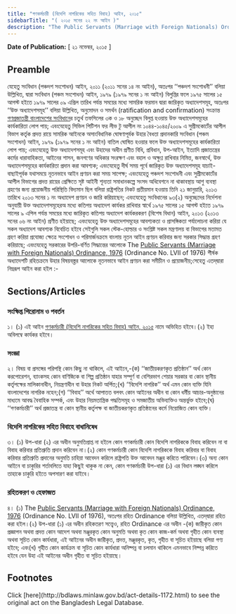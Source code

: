 ```yaml
---
title: "গণকর্মচারী (বিদেশি নাগরিকের সহিত বিবাহ) আইন, ২০১৫"
sidebarTitle: "( ২০১৫ সনের ২২ নং আইন )"
description: "The Public Servants (Marriage with Foreign Nationals) Ordinance, 1976 রহিতক্রমে উহা পুনঃ প্রণয়নের উদ্দেশ্যে প্রণীত আইন"
---
```


**Date of Publication:** [ ২১ নভেম্বর, ২০১৫ ]

## Preamble

যেহেতু সংবিধান (পঞ্চদশ সংশোধন) আইন, ২০১১ (২০১১ সনের ১৪ নং আইন), অতঃপর ‘‘পঞ্চদশ সংশোধনী’’ বলিয়া উল্লিখিত, দ্বারা সংবিধান (পঞ্চম সংশোধন) আইন, ১৯৭৯ (১৯৭৯ সনের ১ নং আইন) বিলুপ্তির ফলে ১৯৭৫ সালের ১৫ আগস্ট হইতে ১৯৭৯ সালের ০৯ এপ্রিল তারিখ পর্যন্ত সময়ের মধ্যে সামরিক ফরমান দ্বারা জারিকৃত অধ্যাদেশসমূহ, অতঃপর ‘‘উক্ত অধ্যাদেশসমূহ’’ বলিয়া উল্লিখিত, অনুমোদন ও সমর্থন (ratification and confirmation) সংক্রান্ত [গণপ্রজাতন্ত্রী বাংলাদেশের সংবিধান](/act-957.html "গণপ্রজাতন্ত্রী বাংলাদেশের সংবিধান")ের চতুর্থ তফসিলের ৩ক ও ১৮ অনুচ্ছেদ বিলুপ্ত হওয়ায় উক্ত অধ্যাদেশসমূহের কার্যকারিতা লোপ পায়; এবংযেহেতু সিভিল পিটিশন ফর লীভ টু আপীল নং ১০৪৪-১০৪৫/২০০৯ এ সুপ্রীমকোর্টের আপীল বিভাগ কর্তৃক প্রদত্ত রায়ে সামরিক আইনকে অসাংবিধানিক ঘোষণাপূর্বক উহার বৈধতা প্রদানকারি সংবিধান (পঞ্চম সংশোধন) আইন, ১৯৭৯ (১৯৭৯ সনের ১ নং আইন) বাতিল ঘোষিত হওয়ার ফলে উক্ত অধ্যাদেশসমূহের কার্যকারিতা লোপ পায়; এবংযেহেতু উক্ত অধ্যাদেশসমূহ এবং উহাদের অধীন প্রণীত বিধি, প্রবিধান, উপ-আইন, ইত্যাদি প্রজাতন্ত্রের কর্মের ধারাবাহিকতা, আইনের শাসন, জনগণের অধিকার সংরক্ষণ এবং বহাল ও অক্ষুণ্ণ রাখিবার নিমিত্ত, জনস্বার্থে, উক্ত অধ্যাদেশসমূহের কার্যকারিতা প্রদান করা আবশ্যক; এবংযেহেতু দীর্ঘ সময় পূর্বে জারিকৃত উক্ত অধ্যাদেশসমূহ যাচাই-বাছাইপূর্বক যথাসময়ে নূতনভাবে আইন প্রণয়ন করা সময় সাপেক্ষ; এবংযেহেতু পঞ্চদশ সংশোধনী এবং সুপ্রীমকোর্টের আপীল বিভাগের প্রদত্ত রায়ের প্রেক্ষিতে সৃষ্ট আইনী শূন্যতা সমাধানকল্পে সংসদ অধিবেশনে না থাকাবস্থায় আশু ব্যবস্থা গ্রহণের জন্য প্রয়োজনীয় পরিস্থিতি বিদ্যমান ছিল বলিয়া রাষ্ট্রপতির নিকট প্রতীয়মান হওয়ায় তিনি ২১ জানুয়ারি, ২০১৩ তারিখে ২০১৩ সনের ১ নং অধ্যাদেশ প্রণয়ন ও জারি করিয়াছেন; এবংযেহেতু সংবিধানের ৯৩(২) অনুচ্ছেদের নির্দেশনা অনুযায়ী উক্ত অধ্যাদেশসমূহেরঅ মধ্যে কতিপয় অধ্যাদেশ কার্যকর রাখিবার স্বার্থে ১৯৭৫ সালের ১৫ আগস্ট হইতে ১৯৭৯ সালের ৯ এপিল পর্যন্ত সময়ের মধ্যে জারিকৃত কতিপয় অধ্যাদেশ কার্যকরকরণ (বিশেষ বিধান) আইন, ২০১৩ (২০১৩ সনের ০৬ নং আইন) প্রণীত হইয়াছে; এবংযেহেতু উক্ত অধ্যাদেশসমূহের আবশ্যকতা ও প্রাসঙ্গিকতা পর্যালোচনা করিয়া যে সকল অধ্যাদেশ আবশ্যক বিবেচিত হইবে সেইগুলি সকল স্টেক-হোল্ডার ও সংশ্লিষ্ট সকল মন্ত্রণালয় বা বিভাগের মতামত গ্রহণ করিয়া প্রযোজ্য ক্ষেত্রে সংশোধন ও পরিমার্জনক্রমে বাংলায় নূতন আইন প্রণয়ন করিবার জন্য সরকার সিদ্ধান্ত গ্রহণ করিয়াছে; এবংযেহেতু সরকারের উপরি-বর্ণিত সিদ্ধান্তের আলোকে The [Public Servants (Marriage with Foreign Nationals) Ordinance, 1976](/laws/act-529 "Public Servants (Marriage with Foreign Nationals) Ordinance, 1976") (Ordinance No. LVII of 1976) শীর্ষক অধ্যাদেশটি রহিতক্রমে উহার বিষয়বস্ত্তর আলোকে নূতনভাবে আইন প্রণয়ন করা সমীচীন ও প্রয়োজনীয়;সেহেতু এতদ্‌দ্বারা নিম্নরূপ আইন করা হইল :-

## Sections/Articles

### সংক্ষিপ্ত শিরোনাম ও পবর্তন

১। (১) এই আইন [গণকর্মচারী (বিদেশি নাগরিকের সহিত বিবাহ) আইন, ২০১৫](/laws/act-1172 "গণকর্মচারী (বিদেশি নাগরিকের সহিত বিবাহ) আইন, ২০১৫") নামে অভিহিত হইবে।(২) ইহা অবিলম্বে কার্যকর হইবে।

### সংজ্ঞা

২। বিষয় বা প্রসঙ্গের পরিপন্থি কোন কিছু না থাকিলে, এই আইনে,-(ক) ‘‘জাতীয়করণকৃত প্রতিষ্ঠান’’ অর্থ কোন করপোরেশন, ব্যাংকসহ কোন বাণিজ্যিক বা শিল্প প্রতিষ্ঠান যাহার সম্পূর্ণ বা বেশিরভাগ শেয়ার সরকার বা কোন স্থানীয় কর্তৃপক্ষের মালিকানাধীন, নিয়ন্ত্রণাধীন বা উহার নিকট অর্পিত;(খ) ‘‘বিদেশি নাগরিক’’ অর্থ এমন কোন ব্যক্তি যিনি বাংলাদেশের নাগরিক নহেন;(গ) ‘‘বিবাহ’’ অর্থে আপাতত বলবৎ কোন আইনের অধীন বা কোন ধর্মীয় আচার-অনুষ্ঠানের মাধ্যমে আবদ্ধ বৈবাহিক সম্পর্ক, এবং উহার নিয়মতান্ত্রিক পদ্ধতিসমূহ ও সমজাতীয় অভিব্যক্তিও অন্তর্ভুক্ত হইবে;(ঘ) ‘‘গণকর্মচারী’’ অর্থ প্রজাতন্ত্র বা কোন স্থানীয় কর্তৃপক্ষ বা জাতীয়করণকৃত প্রতিষ্ঠানের কর্মে নিয়োজিত কোন ব্যক্তি।

### বিদেশি নাগরিকের সহিত বিবাহে বাধানিষেধ

৩। (১) উপ-ধারা (২) এর অধীন অনুমতিপ্রাপ্ত না হইলে কোন গণকর্মচারী কোন বিদেশি নাগরিককে বিবাহ করিবেন না বা বিবাহ করিবার প্রতিশ্রুতি প্রদান করিবেন না।(২) কোন গণকর্মচারী কোন বিদেশি নাগরিককে বিবাহ করিবার বা বিবাহ করিবার প্রতিশ্রুতি প্রদানের অনুমতি চাহিয়া আবেদন করিলে রাষ্ট্রপতি উক্ত আবেদন মঞ্জুর করিতে পারিবেন।(৩) অন্য কোন আইনে বা চাকুরির শর্তাবলিতে যাহা কিছুই থাকুক না কেন, কোন গণকর্মচারী উপ-ধারা (১) এর বিধান লঙ্ঘন করিলে তাহাকে চাকুরি হইতে অপসারণ করা যাইবে।

### রহিতকরণ ও হেফাজত

৪। (১) The [Public Servants (Marriage with Foreign Nationals) Ordinance, 1976](/laws/act-529 "Public Servants (Marriage with Foreign Nationals) Ordinance, 1976") (Ordinance No. LVII of 1976), অতঃপর রহিত Ordinance বলিয়া উল্লিখিত, এতদ্‌দ্বারা রহিত করা হইল।(২) উপ-ধারা (১) এর অধীন রহিকতরণ সত্ত্বেও, রহিত Ordinance এর অধীন -(ক) জারীকৃত কোন প্রজ্ঞাপন অথবা প্রদত্ত কোন আদেশ অথবা মঞ্জুরকৃত কোন অনুমতি অথবা কৃত কোন কাজ-কর্ম অথবা গৃহীত কোন ব্যবস্থা অথবা সূচিত কোন কার্যধারা, এই আইনের অধীন জারীকৃত, প্রদত্ত, মঞ্জুরকৃত, কৃত, গৃহীত বা সূচিত হইয়াছে বলিয়া গণ্য হইবে; এবং(খ) গৃহীত কোন কার্যক্রম বা সূচিত কোন কার্যধারা অনিষ্পন্ন বা চলমান থাকিলে এমনভাবে নিষ্পন্ন করিতে হইবে যেন উহা এই আইনের অধীন গৃহীত বা সূচিত হইয়াছে।

## Footnotes

<Note>
  Click [here](http://bdlaws.minlaw.gov.bd/act-details-1172.html) to see the original act on the Bangladesh Legal Database.
</Note>
